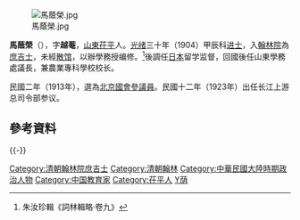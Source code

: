 {{Multiple issues|
{{Update|time=2022-04-02T13:45:57+00:00}}
{{Refimprove|time=2022-04-02T13:45:57+00:00}}
}}
{{Infobox Officeholder
|姓名=馬蔭榮
|圖像=File:馬蔭榮_(參議員).jpg
|圖像大小=200px
|圖像說明=  
| 字       = 
| 號       = 
| 別名     = 
| 出生名   = 
| 出生日期 = 
| 出生地點 = 
| 逝世日期 = 
| 逝世地點 = 
| 死因     = 
| 墓地     = 
| 墓地座標 = 
| 籍貫     = 
| 國籍     = 
| 公民權   = 
| 政黨     = 
| 其他政黨 = 
| 身高     = 
| 配偶     = 
| 伴侶     = 
| 兒女     = 
| 父母     = 
| 親屬     = 
| 居住地   = 
| 學歷     = 
| 母校     = 
| 職業     = 
| 專業     = 
| 知名原因 = 
| 著作     = 
| 宗教信仰 = 
| 獲獎     = 
| 簽名     = 
| 腳註     = 
}}

[[File:馬蔭榮.jpg|thumb]]

'''馬蔭榮'''（{{bd|?||?|}}），字'''越菴'''，[[山東|山東]][[茌平|茌平]]人。[[光绪|光绪]]三十年（1904）甲辰科[[进士|进士]]，入[[翰林院|翰林院]]為[[庶吉士|庶吉士]]，未經[[散馆|散馆]]，以辦學務授编修。<ref>朱汝珍輯《詞林輯略·卷九》</ref>後調任[[日本|日本]]留学监督，回國後任山東學務處議長，兼農業專科學校校长。

民國二年（1913年），選為[[中華民國初年國會|北京國會]][[參議員|參議員]]。民國十二年（1923年）出任长江上游总司令部参议。

==參考資料==
{{reflist}}

{{-}}
{{清朝人物小作品}}
{{中國人物小作品}}
{{清朝官員小作品}}
{{中國政治人物小作品}}

{{光緒三十年甲辰恩科殿試金榜}}

{{DEFAULTSORT:Ma馬}}

[[Category:清朝翰林院庶吉士|Category:清朝翰林院庶吉士]]
[[Category:清朝翰林|Category:清朝翰林]]
[[Category:中華民國大陸時期政治人物|Category:中華民國大陸時期政治人物]]
[[Category:中国教育家|Category:中国教育家]]
[[Category:茌平人|Category:茌平人]]
[[Category:馬姓|Y荫]]